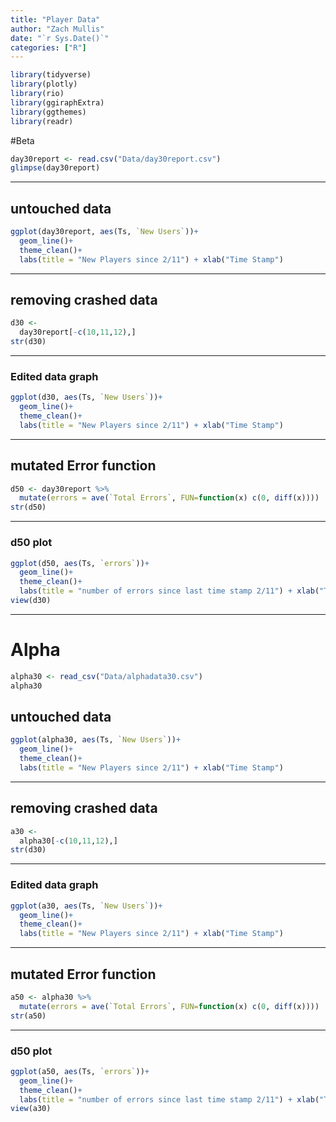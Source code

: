 ```yaml
---
title: "Player Data"
author: "Zach Mullis"
date: "`r Sys.Date()`"
categories: ["R"]
---
```


```r
library(tidyverse)
library(plotly)
library(rio)
library(ggiraphExtra)
library(ggthemes)
library(readr)
```

#Beta

```r
day30report <- read.csv("Data/day30report.csv")
glimpse(day30report)
```

________

## untouched data

```r
ggplot(day30report, aes(Ts, `New Users`))+
  geom_line()+
  theme_clean()+
  labs(title = "New Players since 2/11") + xlab("Time Stamp")
```

__________

## removing crashed data

```r
d30 <-
  day30report[-c(10,11,12),]
str(d30)
```

_________

### Edited data graph

```r
ggplot(d30, aes(Ts, `New Users`))+
  geom_line()+
  theme_clean()+
  labs(title = "New Players since 2/11") + xlab("Time Stamp")
```

___________

## mutated Error function

```r
d50 <- day30report %>%
  mutate(errors = ave(`Total Errors`, FUN=function(x) c(0, diff(x))))
str(d50)
```

__________

### d50 plot

```r
ggplot(d50, aes(Ts, `errors`))+
  geom_line()+
  theme_clean()+
  labs(title = "number of errors since last time stamp 2/11") + xlab("Time Stamp")
view(d30)
```

_____________

# Alpha

```r
alpha30 <- read_csv("Data/alphadata30.csv")
alpha30
```

## untouched data

```r
ggplot(alpha30, aes(Ts, `New Users`))+
  geom_line()+
  theme_clean()+
  labs(title = "New Players since 2/11") + xlab("Time Stamp")
```

__________

## removing crashed data

```r
a30 <-
  alpha30[-c(10,11,12),]
str(d30)
```

_________

### Edited data graph

```r
ggplot(a30, aes(Ts, `New Users`))+
  geom_line()+
  theme_clean()+
  labs(title = "New Players since 2/11") + xlab("Time Stamp")
```

___________

## mutated Error function

```r
a50 <- alpha30 %>%
  mutate(errors = ave(`Total Errors`, FUN=function(x) c(0, diff(x))))
str(a50)
```

__________

### d50 plot

```r
ggplot(a50, aes(Ts, `errors`))+
  geom_line()+
  theme_clean()+
  labs(title = "number of errors since last time stamp 2/11") + xlab("Time Stamp")
view(a30)
```
